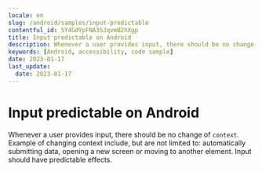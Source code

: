 ```yaml
---
locale: en
slug: /android/samples/input-predictable
contentful_id: 5Y4GdYpFNA3SJqvmB2hXgp
title: Input predictable on Android
description: Whenever a user provides input, there should be no change of context.
keywords: [Android, accessibility, code sample]
date: 2023-01-17
last_update:
  date: 2023-01-17
---
```


# Input predictable on Android

Whenever a user provides input, there should be no change of `context`. Example of changing context include, but are not limited to: automatically submitting data, opening a new screen or moving to another element. Input should have predictable effects.

<CodeSample id="input-predictable" framework="android" locale="en"/>

